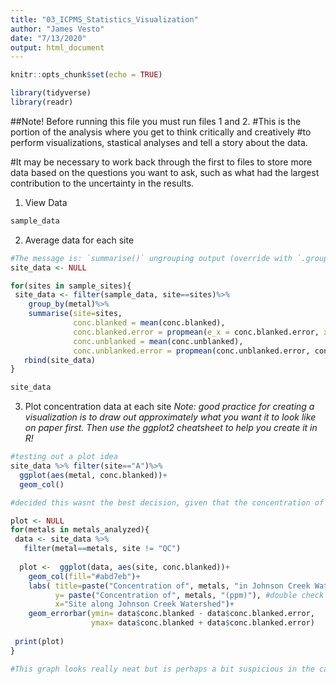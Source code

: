 ```yaml
---
title: "03_ICPMS_Statistics_Visualization"
author: "James Vesto"
date: "7/13/2020"
output: html_document
---
```


```r
knitr::opts_chunk$set(echo = TRUE)

library(tidyverse)
library(readr)
```

##Note! Before running this file you must run files 1 and 2.
#This is the portion of the analysis where you get to think critically and creatively
#to perform visualizations, stastical analyses and tell a story about the data.

#It may be necessary to work back through the first to files to store more data based on the questions you want to ask, such as what had the largest contribution to the uncertainty in the results.

1) View Data
```r
sample_data
```
2) Average data for each site

```r
#The message is: `summarise()` ungrouping output (override with `.groups` argument)
site_data <- NULL

for(sites in sample_sites){
 site_data <- filter(sample_data, site==sites)%>%
    group_by(metal)%>%
    summarise(site=sites,
              conc.blanked = mean(conc.blanked),
              conc.blanked.error = propmean(e_x = conc.blanked.error, x = conc.blanked),
              conc.unblanked = mean(conc.unblanked),
              conc.unblanked.error = propmean(conc.unblanked.error, conc.unblanked))%>%
   rbind(site_data)
}

site_data
```
3) Plot concentration data at each site
*Note: good practice for creating a visualization is to draw out approximately what you want it to look like on paper first. Then use the ggplot2 cheatsheet to help you create it in R!*

```r
#testing out a plot idea
site_data %>% filter(site=="A")%>%
  ggplot(aes(metal, conc.blanked))+ 
  geom_col()

#decided this wasnt the best decision, given that the concentration of lead extremely overshadows the other metals
```
```r
plot <- NULL
for(metals in metals_analyzed){
 data <- site_data %>%
   filter(metal==metals, site != "QC")
   
  plot <-  ggplot(data, aes(site, conc.blanked))+ 
    geom_col(fill="#abd7eb")+
    labs( title=paste("Concentration of", metals, "in Johnson Creek Watershed Sites"),
          y= paste("Concentration of", metals, "(ppm)"), #double check unit!!
          x="Site along Johnson Creek Watershed")+     
    geom_errorbar(ymin= data$conc.blanked - data$conc.blanked.error,
                  ymax= data$conc.blanked + data$conc.blanked.error)
    
 print(plot)
}

#This graph looks really neat but is perhaps a bit suspicious in the case of Pb208?
```
